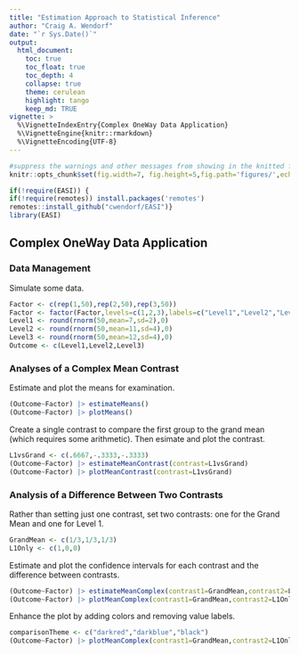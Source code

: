 ```yaml
---
title: "Estimation Approach to Statistical Inference"
author: "Craig A. Wendorf"
date: "`r Sys.Date()`"
output:
  html_document:
    toc: true
    toc_float: true
    toc_depth: 4
    collapse: true
    theme: cerulean
    highlight: tango
    keep_md: TRUE
vignette: >
  %\VignetteIndexEntry{Complex OneWay Data Application}
  %\VignetteEngine{knitr::rmarkdown}
  %\VignetteEncoding{UTF-8}
---
```


```r
#suppress the warnings and other messages from showing in the knitted file.
knitr::opts_chunk$set(fig.width=7, fig.height=5,fig.path='figures/',echo=TRUE,warning=FALSE,message=FALSE)
```

```r
if(!require(EASI)) {
if(!require(remotes)) install.packages('remotes')
remotes::install_github("cwendorf/EASI")}
library(EASI)
```

## Complex OneWay Data Application

### Data Management

Simulate some data.
```r
Factor <- c(rep(1,50),rep(2,50),rep(3,50))
Factor <- factor(Factor,levels=c(1,2,3),labels=c("Level1","Level2","Level3"))
Level1 <- round(rnorm(50,mean=7,sd=2),0)
Level2 <- round(rnorm(50,mean=11,sd=4),0)
Level3 <- round(rnorm(50,mean=12,sd=4),0)
Outcome <- c(Level1,Level2,Level3)
```

### Analyses of a Complex Mean Contrast

Estimate and plot the means for examination.
```r
(Outcome~Factor) |> estimateMeans()
(Outcome~Factor) |> plotMeans()
```

Create a single contrast to compare the first group to the grand mean (which requires some arithmetic). Then esimate and plot the contrast.
```r
L1vsGrand <- c(.6667,-.3333,-.3333)
(Outcome~Factor) |> estimateMeanContrast(contrast=L1vsGrand)
(Outcome~Factor) |> plotMeanContrast(contrast=L1vsGrand)
```

### Analysis of a Difference Between Two Contrasts

Rather than setting just one contrast, set two contrasts: one for the Grand Mean and one for Level 1.
```r
GrandMean <- c(1/3,1/3,1/3)
L1Only <- c(1,0,0)
```

Estimate and plot the confidence intervals for each contrast and the difference between contrasts.
```r
(Outcome~Factor) |> estimateMeanComplex(contrast1=GrandMean,contrast2=L1Only,labels=c("GrandMean","L1Only"))
(Outcome~Factor) |> plotMeanComplex(contrast1=GrandMean,contrast2=L1Only,labels=c("GrandMean","L1Only"))
```

Enhance the plot by adding colors and removing value labels.
```r
comparisonTheme <- c("darkred","darkblue","black")
(Outcome~Factor) |> plotMeanComplex(contrast1=GrandMean,contrast2=L1Only,labels=c("GrandMean","L1Only"),values=FALSE,col=comparisonTheme)
```
